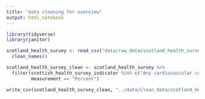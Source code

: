 ```yaml
---
title: "data cleaning for overview"
output: html_notebook
---
```


```r
library(tidyverse)
library(janitor)
```

```r
scotland_health_survey <- read_csv("data/raw_data/scotland_health_survey.csv") %>% 
  clean_names()
```

```r
scotland_health_survey_clean <- scotland_health_survey %>% 
  filter(scottish_health_survey_indicator %in% c("Any cardiovascular condition: Has a cardiovascular condition", "Any cardiovascular condition: No cardiovascular condition", "Life satisfaction: Above the mode (9 to 10-Extremely satisfied)", "Life satisfaction: Below the mode (0-Extremely dissatisfied to 7)", "Life satisfaction: Mode (8)", "Obesity: Not obese", "Obesity: Obese", "Overweight: Not overweight or obese", "Overweight: Overweight (including obese)", "Overweight: Overweight (including obese)", "Summary activity levels: Low activity", "Summary activity levels: Meets recommendations", "Summary activity levels: Some activity", "Summary activity levels: Very low activity"),
         measurement == "Percent")
```

```r
write_csv(scotland_health_survey_clean, "../data/clean_data/scotland_health_survey_clean.csv")
```


